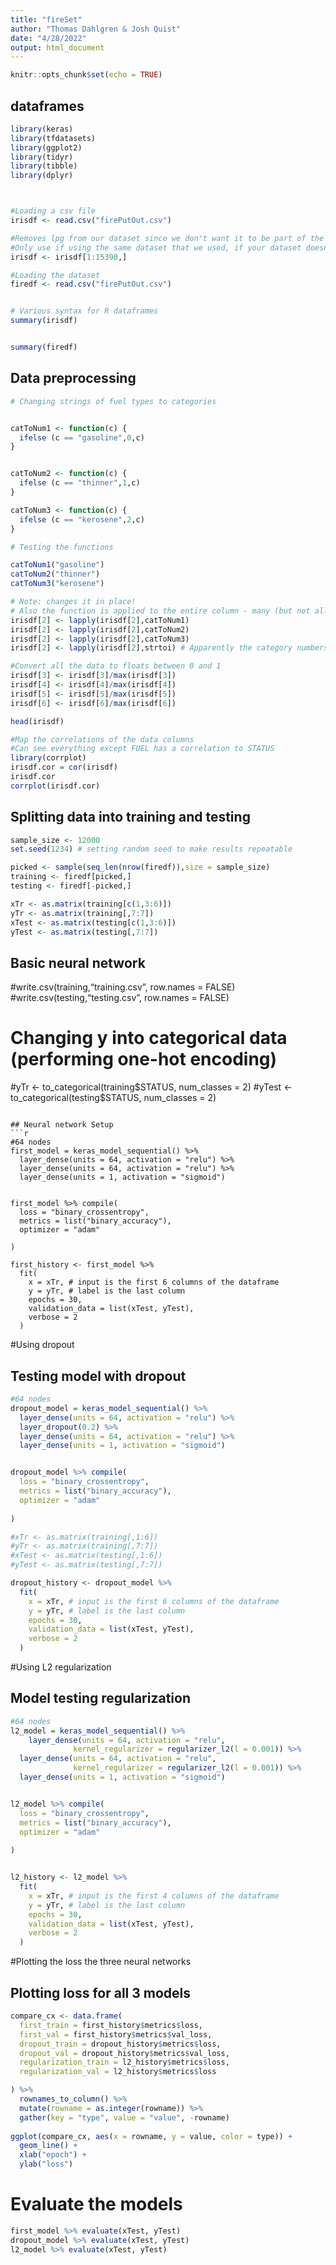 ```yaml
---
title: "fireSet"
author: "Thomas Dahlgren & Josh Quist"
date: "4/28/2022"
output: html_document
---
```


```r
knitr::opts_chunk$set(echo = TRUE)
```

## dataframes 
```r
library(keras)
library(tfdatasets)
library(ggplot2)
library(tidyr)
library(tibble)
library(dplyr)



#Loading a csv file
irisdf <- read.csv("firePutOut.csv")

#Removes lpg from our dataset since we don't want it to be part of the training, it uses different parameters
#Only use if using the same dataset that we used, if your dataset doesn't have lpg do not include this line
irisdf <- irisdf[1:15390,]

#Loading the dataset
firedf <- read.csv("firePutOut.csv")


# Various syntax for R dataframes
summary(irisdf)


summary(firedf)
```

## Data preprocessing

```r

# Changing strings of fuel types to categories


catToNum1 <- function(c) {
  ifelse (c == "gasoline",0,c) 
}


catToNum2 <- function(c) {
  ifelse (c == "thinner",1,c)
}

catToNum3 <- function(c) {
  ifelse (c == "kerosene",2,c)
}

# Testing the functions

catToNum1("gasoline")
catToNum2("thinner")
catToNum3("kerosene")

# Note: changes it in place! 
# Also the function is applied to the entire column - many (but not all) functions in R may be used this way
irisdf[2] <- lapply(irisdf[2],catToNum1)
irisdf[2] <- lapply(irisdf[2],catToNum2)
irisdf[2] <- lapply(irisdf[2],catToNum3)
irisdf[2] <- lapply(irisdf[2],strtoi) # Apparently the category numbers in irisdf[5] are stored as strings; convert to numbers

#Convert all the data to floats between 0 and 1
irisdf[3] <- irisdf[3]/max(irisdf[3])
irisdf[4] <- irisdf[4]/max(irisdf[4])
irisdf[5] <- irisdf[5]/max(irisdf[5])
irisdf[6] <- irisdf[6]/max(irisdf[6])

head(irisdf)

```
```r
#Map the correlations of the data columns
#Can see everything except FUEL has a correlation to STATUS
library(corrplot)
irisdf.cor = cor(irisdf)
irisdf.cor
corrplot(irisdf.cor)
```

## Splitting data into training and testing

```r
sample_size <- 12000
set.seed(1234) # setting random seed to make results repeatable

picked <- sample(seq_len(nrow(firedf)),size = sample_size)
training <- firedf[picked,]
testing <- firedf[-picked,]

xTr <- as.matrix(training[c(1,3:6)])
yTr <- as.matrix(training[,7:7])
xTest <- as.matrix(testing[c(1,3:6)])
yTest <- as.matrix(testing[,7:7])


```

## Basic neural network
#write.csv(training,"training.csv", row.names = FALSE)
#write.csv(testing,"testing.csv", row.names = FALSE)


# Changing y into categorical data (performing one-hot encoding)

#yTr <- to_categorical(training$STATUS, num_classes = 2)
#yTest <- to_categorical(testing$STATUS, num_classes = 2)
```

## Neural network Setup
```r

#64 nodes
first_model = keras_model_sequential() %>%
  layer_dense(units = 64, activation = "relu") %>%
  layer_dense(units = 64, activation = "relu") %>%
  layer_dense(units = 1, activation = "sigmoid")


first_model %>% compile(
  loss = "binary_crossentropy",
  metrics = list("binary_accuracy"),
  optimizer = "adam"
  
)

first_history <- first_model %>% 
  fit(
    x = xTr, # input is the first 6 columns of the dataframe
    y = yTr, # label is the last column
    epochs = 30,
    validation_data = list(xTest, yTest),
    verbose = 2
  )
```

#Using dropout

## Testing model with dropout

```r
#64 nodes
dropout_model = keras_model_sequential() %>%
  layer_dense(units = 64, activation = "relu") %>%
  layer_dropout(0.2) %>% 
  layer_dense(units = 64, activation = "relu") %>%
  layer_dense(units = 1, activation = "sigmoid")


dropout_model %>% compile(
  loss = "binary_crossentropy",
  metrics = list("binary_accuracy"),
  optimizer = "adam"
  
)

#xTr <- as.matrix(training[,1:6])
#yTr <- as.matrix(training[,7:7])
#xTest <- as.matrix(testing[,1:6])
#yTest <- as.matrix(testing[,7:7])

dropout_history <- dropout_model %>% 
  fit(
    x = xTr, # input is the first 6 columns of the dataframe
    y = yTr, # label is the last column
    epochs = 30,
    validation_data = list(xTest, yTest),
    verbose = 2
  )

```

#Using L2 regularization


## Model testing regularization
```r
#64 nodes
l2_model = keras_model_sequential() %>%
    layer_dense(units = 64, activation = "relu",
              kernel_regularizer = regularizer_l2(l = 0.001)) %>%
  layer_dense(units = 64, activation = "relu",
              kernel_regularizer = regularizer_l2(l = 0.001)) %>%
  layer_dense(units = 1, activation = "sigmoid")


l2_model %>% compile(
  loss = "binary_crossentropy",
  metrics = list("binary_accuracy"),
  optimizer = "adam"
  
)


l2_history <- l2_model %>% 
  fit(
    x = xTr, # input is the first 4 columns of the dataframe
    y = yTr, # label is the last column
    epochs = 30,
    validation_data = list(xTest, yTest),
    verbose = 2
  )
```



#Plotting the loss the three neural networks

## Plotting loss for all 3 models

```r
compare_cx <- data.frame(
  first_train = first_history$metrics$loss,
  first_val = first_history$metrics$val_loss,
  dropout_train = dropout_history$metrics$loss,
  dropout_val = dropout_history$metrics$val_loss,
  regularization_train = l2_history$metrics$loss,
  regularization_val = l2_history$metrics$loss

) %>%
  rownames_to_column() %>%
  mutate(rowname = as.integer(rowname)) %>%
  gather(key = "type", value = "value", -rowname)
  
ggplot(compare_cx, aes(x = rowname, y = value, color = type)) +
  geom_line() +
  xlab("epoch") +
  ylab("loss")
```

# Evaluate the models
```r
first_model %>% evaluate(xTest, yTest)
dropout_model %>% evaluate(xTest, yTest)
l2_model %>% evaluate(xTest, yTest)


```
